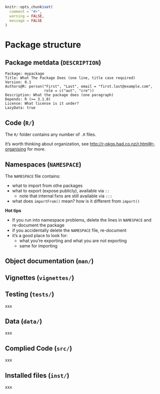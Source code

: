 ```r
knitr::opts_chunk$set(
  comment = "#>",
  warning = FALSE,
  message = FALSE
)
```


# Package structure {#package-structure}

## Package metdata (`DESCRIPTION`)

```
Package: mypackage
Title: What The Package Does (one line, title case required)
Version: 0.1
Authors@R: person("First", "Last", email = "first.last@example.com",
                  role = c("aut", "cre"))
Description: What the package does (one paragraph)
Depends: R (>= 3.1.0)
License: What license is it under?
LazyData: true
```

## Code (`R/`)

The `R/` folder contains any number of `.R` files. 

It's worth thinking about organization, see <http://r-pkgs.had.co.nz/r.html#r-organising> for more.

## Namespaces (`NAMESPACE`)

The `NAMESPACE` file contains:

* what to import from othe packages
* what to export (expose publicly), available via `::` 
    * note that internal fxns are still available via `:::`
* what does `importFrom()` mean? how is it different from `import()`

__Hot tips__

* If you run into namespace problems, delete the lines in `NAMESPACE` and re-document the package
* if you accidentally delete the `NAMESPACE` file, re-document
* it's a good place to look for: 
    * what you're exporting and what you are not exporting
    * same for importing


## Object documentation (`man/`)




## Vignettes (`vignettes/`)



## Testing (`tests/`)

xxx

## Data (`data/`)

xxx

## Complied Code (`src/`)

xxx

## Installed files (`inst/`)

xxx

